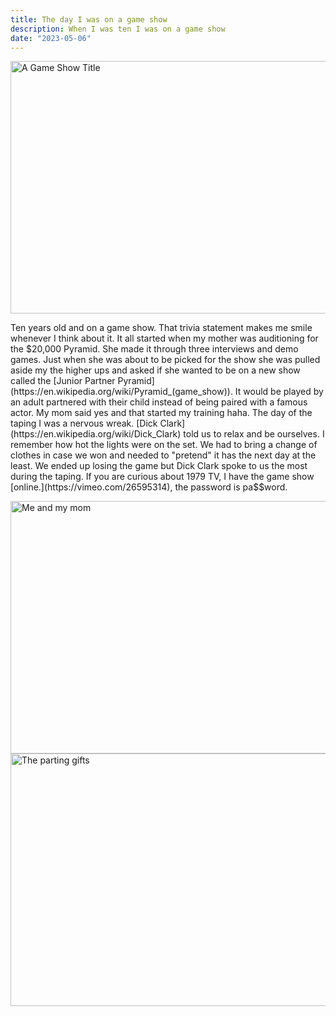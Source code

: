 ```yaml
---
title: The day I was on a game show
description: When I was ten I was on a game show
date: "2023-05-06"
---
```



<Image src="/Pyramid-title.jpg" width="718" height="404" alt="A Game Show Title" />

Ten years old and on a game show. That trivia statement makes me smile whenever I think about it. It all started when my mother was auditioning for the $20,000 Pyramid. She made it through three interviews and demo games. Just when she was about to be picked for the show she was pulled aside my the higher ups and asked if she wanted to be on a new show called the [Junior Partner Pyramid](https://en.wikipedia.org/wiki/Pyramid_(game_show)). It would be played by an adult partnered with their child instead of being paired with a famous actor. My mom said yes and that started my training haha.
The day of the taping I was a nervous wreak. [Dick Clark](https://en.wikipedia.org/wiki/Dick_Clark) told us to relax and be ourselves. I remember how hot the lights were on the set. We had to bring a change of clothes in case we won and needed to "pretend" it has the next day at the least. We ended up losing the game but Dick Clark spoke to us the most during the taping. If you are curious about 1979 TV, I have the game show [online.](https://vimeo.com/26595314), the password is pa$$word.

<Image src="/me-mom.jpg" width="718" height="404" alt="Me and my mom" />

<Image src="/contract.jpg" width="718" height="404" alt="The parting gifts" />

